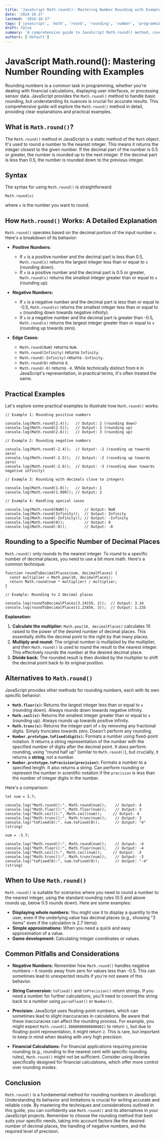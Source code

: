 ```yaml
---
title: 'JavaScript Math.round(): Mastering Number Rounding with Examples'
date: '2024-10-27'
lastmod: '2024-10-27'
tags: ['javascript', 'math', 'round', 'rounding', 'number', 'programming', 'tutorial', 'example']
draft: false
summary: 'A comprehensive guide to JavaScript Math.round() method, covering its functionality, use cases, and practical examples to master number rounding in your JavaScript projects.'
authors: ['default']
---
```


# JavaScript Math.round(): Mastering Number Rounding with Examples

Rounding numbers is a common task in programming, whether you're dealing with financial calculations, displaying user interfaces, or processing sensor data. JavaScript provides the `Math.round()` method to handle basic rounding, but understanding its nuances is crucial for accurate results. This comprehensive guide will explore the `Math.round()` method in detail, providing clear explanations and practical examples.

## What is `Math.round()`?

The `Math.round()` method in JavaScript is a static method of the `Math` object. It's used to round a number to the nearest integer. This means it returns the integer closest to the given number. If the decimal part of the number is 0.5 or greater, the number is rounded up to the next integer. If the decimal part is less than 0.5, the number is rounded down to the previous integer.

## Syntax

The syntax for using `Math.round()` is straightforward:

```plaintext
Math.round(x)
```

where `x` is the number you want to round.

## How `Math.round()` Works: A Detailed Explanation

`Math.round()` operates based on the decimal portion of the input number `x`. Here's a breakdown of its behavior:

- **Positive Numbers:**

  - If `x` is a positive number and the decimal part is less than 0.5, `Math.round(x)` returns the largest integer less than or equal to `x` (rounding down).
  - If `x` is a positive number and the decimal part is 0.5 or greater, `Math.round(x)` returns the smallest integer greater than or equal to `x` (rounding up).

- **Negative Numbers:**

  - If `x` is a negative number and the decimal part is less than or equal to -0.5, `Math.round(x)` returns the smallest integer less than or equal to `x` (rounding down towards negative infinity).
  - If `x` is a negative number and the decimal part is greater than -0.5, `Math.round(x)` returns the largest integer greater than or equal to `x` (rounding up towards zero).

- **Edge Cases:**
  - `Math.round(NaN)` returns `NaN`.
  - `Math.round(Infinity)` returns `Infinity`.
  - `Math.round(-Infinity)` returns `-Infinity`.
  - `Math.round(0)` returns `0`.
  - `Math.round(-0)` returns `-0`. While technically distinct from `0` in JavaScript's representation, in practical terms, it's often treated the same.

## Practical Examples

Let's explore some practical examples to illustrate how `Math.round()` works:

```plaintext
// Example 1: Rounding positive numbers

console.log(Math.round(2.4));   // Output: 2 (rounding down)
console.log(Math.round(2.5));   // Output: 3 (rounding up)
console.log(Math.round(2.6));   // Output: 3 (rounding up)

// Example 2: Rounding negative numbers

console.log(Math.round(-2.4));  // Output: -2 (rounding up towards zero)
console.log(Math.round(-2.5));  // Output: -2 (rounding up towards zero)
console.log(Math.round(-2.6));  // Output: -3 (rounding down towards negative infinity)

// Example 3: Rounding with decimals close to integers

console.log(Math.round(1.0));   // Output: 1
console.log(Math.round(1.999)); // Output: 2

// Example 4: Handling special cases

console.log(Math.round(NaN));       // Output: NaN
console.log(Math.round(Infinity));  // Output: Infinity
console.log(Math.round(-Infinity)); // Output: -Infinity
console.log(Math.round(0));         // Output: 0
console.log(Math.round(-0));        // Output: -0
```

## Rounding to a Specific Number of Decimal Places

`Math.round()` only rounds to the nearest integer. To round to a specific number of decimal places, you need to use a bit more math. Here's a common technique:

```plaintext
function roundToDecimalPlaces(num, decimalPlaces) {
  const multiplier = Math.pow(10, decimalPlaces);
  return Math.round(num * multiplier) / multiplier;
}

// Example: Rounding to 2 decimal places

console.log(roundToDecimalPlaces(3.14159, 2));  // Output: 3.14
console.log(roundToDecimalPlaces(1.23456, 3));  // Output: 1.235
```

**Explanation:**

1.  **Calculate the multiplier:** `Math.pow(10, decimalPlaces)` calculates 10 raised to the power of the desired number of decimal places. This essentially shifts the decimal point to the right by that many places.
2.  **Multiply and round:** The original number is multiplied by the multiplier, and then `Math.round()` is used to round the result to the nearest integer. This effectively rounds the number at the desired decimal place.
3.  **Divide back:** The rounded result is then divided by the multiplier to shift the decimal point back to its original position.

## Alternatives to `Math.round()`

JavaScript provides other methods for rounding numbers, each with its own specific behavior:

- **`Math.floor(x)`:** Returns the largest integer less than or equal to `x` (rounding down). Always rounds down towards negative infinity.
- **`Math.ceil(x)`:** Returns the smallest integer greater than or equal to `x` (rounding up). Always rounds up towards positive infinity.
- **`Math.trunc(x)`:** Returns the integer part of `x` by removing any fractional digits. Simply truncates towards zero. Doesn't perform any rounding.
- **`Number.prototype.toFixed(digits)`:** Formats a number using fixed-point notation. It returns a string representation of the number with the specified number of digits after the decimal point. It _does_ perform rounding, using "round half up" (similar to `Math.round()`), but crucially, it returns a **string**, not a number.
- **`Number.prototype.toPrecision(precision)`:** Formats a number to a specified length. It also returns a string. Can perform rounding or represent the number in scientific notation if the `precision` is less than the number of integer digits in the number.

Here's a comparison:

```plaintext
let num = 3.7;

console.log("Math.round():", Math.round(num));    // Output: 4
console.log("Math.floor():", Math.floor(num));    // Output: 3
console.log("Math.ceil():", Math.ceil(num));     // Output: 4
console.log("Math.trunc():", Math.trunc(num));    // Output: 3
console.log("toFixed(0):", num.toFixed(0));       // Output: "4" (string)

num = -3.7;

console.log("Math.round():", Math.round(num));    // Output: -4
console.log("Math.floor():", Math.floor(num));    // Output: -4
console.log("Math.ceil():", Math.ceil(num));     // Output: -3
console.log("Math.trunc():", Math.trunc(num));    // Output: -3
console.log("toFixed(0):", num.toFixed(0));       // Output: "-4" (string)
```

## When to Use `Math.round()`

`Math.round()` is suitable for scenarios where you need to round a number to the nearest integer, using the standard rounding rules (0.5 and above rounds up, below 0.5 rounds down). Here are some examples:

- **Displaying whole numbers:** You might use it to display a quantity to the user, even if the underlying value has decimal places (e.g., showing "3 items" even if the calculation is 2.7 items).
- **Simple approximations:** When you need a quick and easy approximation of a value.
- **Game development:** Calculating integer coordinates or values.

## Common Pitfalls and Considerations

- **Negative Numbers:** Remember how `Math.round()` handles negative numbers – it rounds away from zero for values less than -0.5. This can sometimes lead to unexpected results if you're not aware of this behavior.

- **String Conversion:** `toFixed()` and `toPrecision()` return strings. If you need a number for further calculations, you'll need to convert the string back to a number using `parseFloat()` or `Number()`.

- **Precision:** JavaScript uses floating-point numbers, which can sometimes lead to slight inaccuracies in calculations. Be aware that these inaccuracies can affect the rounding process. For example, you might expect `Math.round(1.0000000000000002)` to return `1`, but due to floating-point representation, it might return `2`. This is rare, but important to keep in mind when dealing with very high precision.

- **Financial Calculations:** For financial applications requiring precise rounding (e.g., rounding to the nearest cent with specific rounding rules), `Math.round()` might not be sufficient. Consider using libraries specifically designed for financial calculations, which offer more control over rounding modes.

## Conclusion

`Math.round()` is a fundamental method for rounding numbers in JavaScript. Understanding its behavior and limitations is crucial for writing accurate and reliable code. By mastering the techniques and considerations outlined in this guide, you can confidently use `Math.round()` and its alternatives in your JavaScript projects. Remember to choose the rounding method that best suits your specific needs, taking into account factors like the desired number of decimal places, the handling of negative numbers, and the required level of precision.
